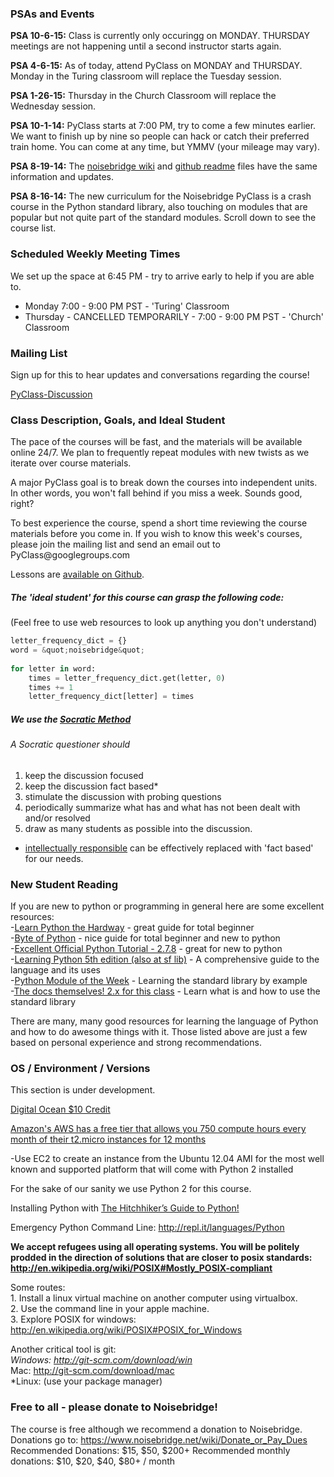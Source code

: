 === PSAs and Events ===

'''PSA 10-6-15:''' Class is currently only occuringg on MONDAY. THURSDAY meetings are not happening until a second instructor starts again.

'''PSA 4-6-15:''' As of today, attend PyClass on MONDAY and THURSDAY. Monday in the Turing classroom will replace the Tuesday session.

'''PSA 1-26-15:''' Thursday in the Church Classroom will replace the Wednesday session.

'''PSA 10-1-14:''' PyClass starts at 7:00 PM, try to come a few minutes earlier. We want to finish up by nine so people can hack or catch their preferred train home. You can come at any time, but YMMV (your mileage may vary).

'''PSA 8-19-14:''' The [https://noisebridge.net/wiki/PyClass noisebridge wiki] and [https://github.com/PyClass/PyClass-lesson-plans github readme] files have the same information and updates.

'''PSA 8-16-14:''' The new curriculum for the Noisebridge PyClass is a crash course in the Python standard library, also touching on modules that are popular but not quite part of the standard modules. Scroll down to see the course list.

=== Scheduled Weekly Meeting Times ===

We set up the space at 6:45 PM - try to arrive early to help if you are able to.

* Monday 7:00 - 9:00 PM PST - 'Turing' Classroom
* Thursday - CANCELLED TEMPORARILY - 7:00 - 9:00 PM PST - 'Church' Classroom

=== Mailing List ===

Sign up for this to hear updates and conversations regarding the course!

[http://groups.google.com/group/pyclass PyClass-Discussion]

=== Class Description, Goals, and Ideal Student ===

The pace of the courses will be fast, and the materials will be available online 24/7. We plan to frequently repeat modules with new twists as we iterate over course materials.

A major PyClass goal is to break down the courses into independent units. In other words, you won't fall behind if you miss a week. Sounds good, right?

To best experience the course, spend a short time reviewing the course materials before you come in. If you wish to know this week's courses, please join the mailing list and send an email out to PyClass@googlegroups.com

Lessons are [https://github.com/PyClass/PyClassLessons available on Github].

===== The 'ideal student' for this course can grasp the following code: =====

(Feel free to use web resources to look up anything you don't understand)

<source lang="python">letter_frequency_dict = {}
word = &quot;noisebridge&quot;
 
for letter in word:
    times = letter_frequency_dict.get(letter, 0)
    times += 1
    letter_frequency_dict[letter] = times</source>
===== We use the [http://www.criticalthinking.org/pages/socratic-teaching/606 Socratic Method] =====

====== A Socratic questioner should ======

# keep the discussion focused
# keep the discussion fact based*
# stimulate the discussion with probing questions
# periodically summarize what has and what has not been dealt with and/or resolved
# draw as many students as possible into the discussion.

* [https://en.wikipedia.org/wiki/Intellectual_responsibility intellectually responsible] can be effectively replaced with 'fact based' for our needs.

=== New Student Reading ===

If you are new to python or programming in general here are some excellent resources:<br />-[http://learnpythonthehardway.org/ Learn Python the Hardway] - great guide for total beginner<br />-[http://www.swaroopch.com/notes/python/ Byte of Python] - nice guide for total beginner and new to python<br />-[https://docs.python.org/2/tutorial/ Excellent Official Python Tutorial - 2.7.8] - great for new to python<br />-[http://shop.oreilly.com/product/0636920028154.do Learning Python 5th edition (also at sf lib)] - A comprehensive guide to the language and its uses<br />-[http://pymotw.com/2/ Python Module of the Week] - Learning the standard library by example<br />-[https://www.python.org/doc/ The docs themselves! 2.x for this class] - Learn what is and how to use the standard library

There are many, many good resources for learning the language of Python and how to do awesome things with it. Those listed above are just a few based on personal experience and strong recommendations.

=== OS / Environment / Versions ===

This section is under development.

[https://www.digitalocean.com/?refcode=1a1061eaf303 Digital Ocean $10 Credit]

[http://aws.amazon.com/free/ Amazon's AWS has a free tier that allows you 750 compute hours every month of their t2.micro instances for 12 months]

-Use EC2 to create an instance from the Ubuntu 12.04 AMI for the most well known and supported platform that will come with Python 2 installed

For the sake of our sanity we use Python 2 for this course.

Installing Python with [http://docs.python-guide.org/en/latest/ The Hitchhiker’s Guide to Python!]

Emergency Python Command Line: http://repl.it/languages/Python

'''We accept refugees using all operating systems. You will be politely prodded in the direction of solutions that are closer to posix standards: http://en.wikipedia.org/wiki/POSIX#Mostly_POSIX-compliant'''

Some routes:<br />1. Install a linux virtual machine on another computer using virtualbox.<br />2. Use the command line in your apple machine.<br />3. Explore POSIX for windows: http://en.wikipedia.org/wiki/POSIX#POSIX_for_Windows

Another critical tool is git:<br />''Windows: http://git-scm.com/download/win<br />''Mac: http://git-scm.com/download/mac<br />*Linux: (use your package manager)

=== Free to all - please donate to Noisebridge! ===

The course is free although we recommend a donation to Noisebridge. Donations go to: https://www.noisebridge.net/wiki/Donate_or_Pay_Dues Recommended Donations: $15, $50, $200+ Recommended monthly donations: $10, $20, $40, $80+ / month

